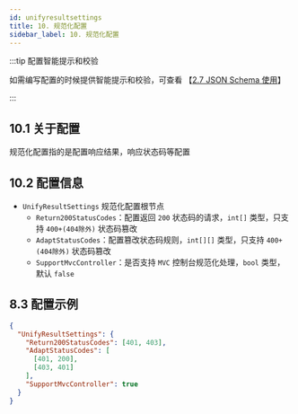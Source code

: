 ```yaml
---
id: unifyresultsettings
title: 10. 规范化配置
sidebar_label: 10. 规范化配置
---
```


:::tip 配置智能提示和校验

如需编写配置的时候提供智能提示和校验，可查看 【[2.7 JSON Schema 使用](../jsonschema)】

:::

## 10.1 关于配置

规范化配置指的是配置响应结果，响应状态码等配置

## 10.2 配置信息

- `UnifyResultSettings` 规范化配置根节点
  - `Return200StatusCodes`：配置返回 `200` 状态码的请求，`int[]` 类型，只支持 `400+(404除外)` 状态码篡改
  - `AdaptStatusCodes`：配置篡改状态码规则，`int[][]` 类型，只支持 `400+(404除外)` 状态码篡改
  - `SupportMvcController`：是否支持 `MVC` 控制台规范化处理，`bool` 类型，默认 `false`

## 8.3 配置示例

```json showLineNumbers  {2,3}
{
  "UnifyResultSettings": {
    "Return200StatusCodes": [401, 403],
    "AdaptStatusCodes": [
      [401, 200],
      [403, 401]
    ],
    "SupportMvcController": true
  }
}
```
